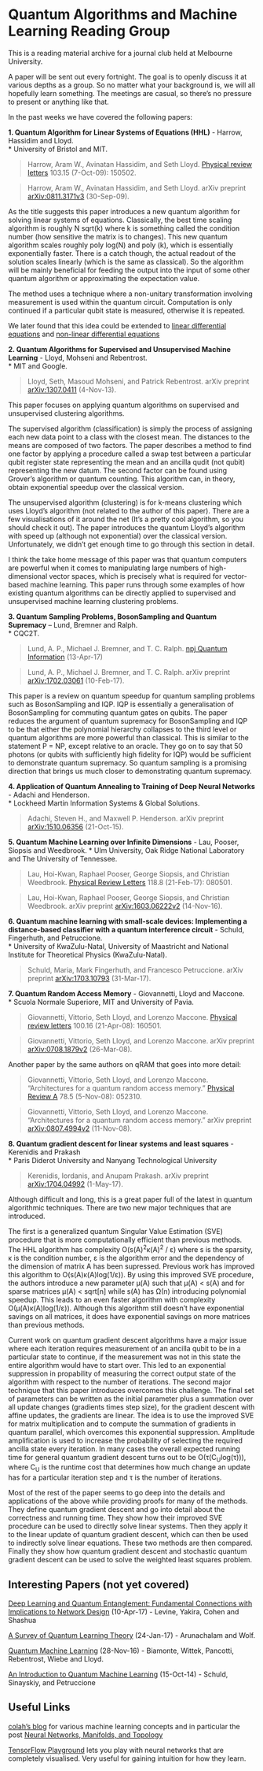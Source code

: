 Quantum Algorithms and Machine Learning Reading Group
======
This is a reading material archive for a journal club held at Melbourne University. 

A paper will be sent out every fortnight. The goal is to openly discuss it at various depths as a group. So no matter what your background is, we will all hopefully learn something. The meetings are casual, so there's no pressure to present or anything like that.

In the past weeks we have covered the following papers:

__1. Quantum Algorithm for Linear Systems of Equations (HHL)__ - Harrow, Hassidim and Lloyd.  
  * University of Bristol and MIT.

> Harrow, Aram W., Avinatan Hassidim, and Seth Lloyd. [Physical review letters](https://doi.org/10.1103/PhysRevLett.103.150502) 103.15 (7-Oct-09): 150502.

> Harrow, Aram W., Avinatan Hassidim, and Seth Lloyd. arXiv preprint [arXiv:0811.3171v3](https://arxiv.org/abs/0811.3171) (30-Sep-09).

As the title suggests this paper introduces a new quantum algorithm for solving linear systems of equations. Classically, the best time scaling algorithm is roughly N sqrt(k) where k is something called the condition number (how sensitive the matrix is to changes). This new quantum algorithm scales roughly poly log(N) and poly (k), which is essentially exponentially faster. There is a catch though, the actual readout of the solution scales linearly (which is the same as classical). So the algorithm will be mainly beneficial for feeding the output into the input of some other quantum algorithm or approximating the expectation value.

The method uses a technique where a non-unitary transformation involving measurement is used within the quantum circuit. Computation is only continued if a particular qubit state is measured, otherwise it is repeated.

We later found that this idea could be extended to [linear differential equations](https://arxiv.org/abs/1010.2745)
and [non-linear differential equations](https://arxiv.org/abs/0812.4423)

__2. Quantum Algorithms for Supervised and Unsupervised Machine Learning__ - Lloyd, Mohseni and Rebentrost.  
  * MIT and Google.

> Lloyd, Seth, Masoud Mohseni, and Patrick Rebentrost. arXiv preprint [arXiv:1307.0411](https://arxiv.org/abs/1307.0411) (4-Nov-13).

This paper focuses on applying quantum algorithms on supervised and unsupervised clustering algorithms. 

The supervised algorithm (classification) is simply the process of assigning each new data point to a class with the closest mean. The  distances to the means are composed of two factors. The paper describes a method to find one factor by applying a procedure called a swap test between a particular qubit register state representing the mean and an ancilla qudit (not qubit) representing the new datum. The second factor can be found using Grover’s algorithm or quantum counting. This algorithm can, in theory, obtain exponential speedup over the classical version.

The unsupervised algorithm (clustering) is for k-means clustering which uses Lloyd’s algorithm (not related to the author of this paper). There are a few visualisations of it around the net (It’s a pretty cool algorithm, so you should check it out). The paper introduces the quantum Lloyd’s algorithm with speed up (although not exponential) over the classical version. Unfortunately, we didn’t get enough time to go through this section in detail.

I think the take home message of this paper was that quantum computers are powerful when it comes to manipulating large numbers of high-dimensional vector spaces, which is precisely what is required for vector-based machine learning. This paper runs through some examples of how existing quantum algorithms can be directly applied to supervised and unsupervised machine learning clustering problems.

__3. Quantum Sampling Problems, BosonSampling and Quantum Supremacy__ – Lund, Bremner and Ralph.  
  * CQC2T.
  
> Lund, A. P., Michael J. Bremner, and T. C. Ralph. [npj Quantum Information](http://dx.doi.org/10.1038/s41534-017-0018-2) (13-Apr-17)

> Lund, A. P., Michael J. Bremner, and T. C. Ralph. arXiv preprint [arXiv:1702.03061](https://arxiv.org/abs/1307.0411) (10-Feb-17).

This paper is a review on quantum speedup for quantum sampling problems such as BosonSampling and IQP. IQP is essentially a generalisation of BosonSampling for commuting quantum gates on qubits. The paper reduces the argument of quantum supremacy for BosonSampling and IQP to be that either the polynomial hierarchy collapses to the third level or quantum algorithms are more powerful than classical. This is similar to the statement P = NP, except relative to an oracle. They go on to say that 50 photons (or qubits with sufficiently high fidelity for IQP) would be sufficient to demonstrate quantum supremacy. So quantum sampling is a promising direction that brings us much closer to demonstrating quantum supremacy.

__4. Application of Quantum Annealing to Training of Deep Neural Networks__ - Adachi and Henderson.  
  * Lockheed Martin Information Systems & Global Solutions.
  
> Adachi, Steven H., and Maxwell P. Henderson. arXiv preprint [arXiv:1510.06356](https://arxiv.org/abs/1510.06356) (21-Oct-15).

__5. Quantum Machine Learning over Infinite Dimensions__ - Lau, Pooser, Siopsis and Weedbrook.
  * Ulm University, Oak Ridge National Laboratory and The University of Tennessee.
  
> Lau, Hoi-Kwan, Raphael Pooser, George Siopsis, and Christian Weedbrook. [Physical Review Letters](https://doi.org/10.1103/PhysRevLett.118.080501) 118.8 (21-Feb-17): 080501.

> Lau, Hoi-Kwan, Raphael Pooser, George Siopsis, and Christian Weedbrook. arXiv preprint [arXiv:1603.06222v2](https://arxiv.org/abs/1603.06222) (14-Nov-16).

__6. Quantum machine learning with small-scale devices: Implementing a distance-based classifier with a quantum interference circuit__ - Schuld, Fingerhuth, and Petruccione.  
  * University of KwaZulu-Natal,  University of Maastricht and National Institute for Theoretical Physics (KwaZulu-Natal).

> Schuld, Maria, Mark Fingerhuth, and Francesco Petruccione. arXiv preprint [arXiv:1703.10793](https://arxiv.org/abs/1703.10793) (31-Mar-17).

__7. Quantum Random Access Memory__ - Giovannetti, Lloyd and Maccone.  
  * Scuola Normale Superiore, MIT and University of Pavia.
  
> Giovannetti, Vittorio, Seth Lloyd, and Lorenzo Maccone. [Physical review letters](https://doi.org/10.1103/PhysRevLett.100.160501) 100.16 (21-Apr-08): 160501.

> Giovannetti, Vittorio, Seth Lloyd, and Lorenzo Maccone. arXiv preprint [arXiv:0708.1879v2](https://arxiv.org/abs/0708.1879) (26-Mar-08).

Another paper by the same authors on qRAM that goes into more detail:

> Giovannetti, Vittorio, Seth Lloyd, and Lorenzo Maccone. "Architectures for a quantum random access memory." [Physical Review A](https://doi.org/10.1103/PhysRevA.78.052310) 78.5 (5-Nov-08): 052310.

> Giovannetti, Vittorio, Seth Lloyd, and Lorenzo Maccone. "Architectures for a quantum random access memory." arXiv preprint [arXiv:0807.4994v2](https://arxiv.org/abs/0807.4994) (11-Nov-08).

__8. Quantum gradient descent for linear systems and least squares__ - Kerenidis and Prakash  
  * Paris Diderot University and Nanyang Technological University

> Kerenidis, Iordanis, and Anupam Prakash. arXiv preprint [arXiv:1704.04992](https://arxiv.org/abs/1704.04992) (1-May-17).

Although difficult and long, this is a great paper full of the latest in quantum algorithmic techniques. There are two new major techniques that are introduced. 

The first is a generalized quantum Singular Value Estimation (SVE) procedure that is more computationally efficient than previous methods. The HHL algorithm has complexity O(s(A)<sup>2</sup>κ(A)<sup>2</sup> / ε) where s is the sparsity, κ is the condition number, ε is the algorithm error and the dependency of the dimension of matrix A has been supressed. Previous work has improved this algorithm to O(s(A)κ(A)log(1/ε)). By using this improved SVE procedure, the authors introduce a new parameter μ(A) such that μ(A) < s(A) and for sparse matrices μ(A) < sqrt[n] while s(A) has Ω(n) introducing polynomial speedup. This leads to an even faster algorithm with complexity O(μ(A)κ(A)log(1/ε)). Although this algorithm still doesn't have exponential savings on all matrices, it does have exponential savings on more matrices than previous methods. 

Current work on quantum gradient descent algorithms have a major issue where each iteration requires measurement of an ancilla qubit to be in a particular state to continue, if the measurement was not in this state the entire algorithm would have to start over. This led to an exponential suppression in propability of measuring the correct output state of the algorithm with respect to the number of iterations. The second major technique that this paper introduces overcomes this challenge. The final set of parameters can be written as the initial parameter plus a summation over all update changes (gradients times step size), for the gradient descent with affine updates, the gradients are linear. The idea is to use the improved SVE for matrix multiplication and to compute the summation of gradients in quantum parallel, which overcomes this exponential suppression. Amplitude amplification is used to increase the probability of selecting the required ancilla state every iteration. In many cases the overall expected running time for general quantum gradient descent turns out to be O(τ(C<sub>U</sub>log(τ))), where C<sub>U</sub> is the runtime cost that determines how much change an update has for a particular iteration step and τ is the number of iterations.

Most of the rest of the paper seems to go deep into the details and applications of the above while providing proofs for many of the methods. They define quantum gradient descent and go into detail about the correctness and running time. They show how their improved SVE procedure can be used to directly solve linear systems. Then they apply it to the linear update of quantum gradient descent, which can then be used to indirectly solve linear equations. These two methods are then compared. Finally they show how quantum gradient descent and stochastic quantum gradient descent can be used to solve the weighted least squares problem.


## Interesting Papers (not yet covered)
[Deep Learning and Quantum Entanglement: Fundamental Connections with Implications to Network Design](https://arxiv.org/abs/1704.01552) (10-Apr-17) - Levine, Yakira, Cohen and Shashua

[A Survey of Quantum Learning Theory](https://arxiv.org/abs/1701.06806) (24-Jan-17) - Arunachalam and Wolf.

[Quantum Machine Learning](https://arxiv.org/abs/1611.09347) (28-Nov-16) - Biamonte, Wittek, Pancotti, Rebentrost, Wiebe and Lloyd.

[An Introduction to Quantum Machine Learning](http://dx.doi.org/10.1080/00107514.2014.964942) (15-Oct-14) - Schuld, Sinayskiy, and Petruccione

## Useful Links
[colah's blog](http://colah.github.io/) for various machine learning concepts and in particular the post [Neural Networks, Manifolds, and Topology](http://colah.github.io/posts/2014-03-NN-Manifolds-Topology/)

[TensorFlow Playground](http://playground.tensorflow.org/#activation=tanh&batchSize=10&dataset=circle&regDataset=reg-plane&learningRate=0.03&regularizationRate=0&noise=0&networkShape=4,2&seed=0.54871&showTestData=false&discretize=false&percTrainData=50&x=true&y=true&xTimesY=false&xSquared=false&ySquared=false&cosX=false&sinX=false&cosY=false&sinY=false&collectStats=false&problem=classification&initZero=false&hideText=false) lets you play with neural networks that are completely visualised. Very useful for gaining intuition for how they learn.
